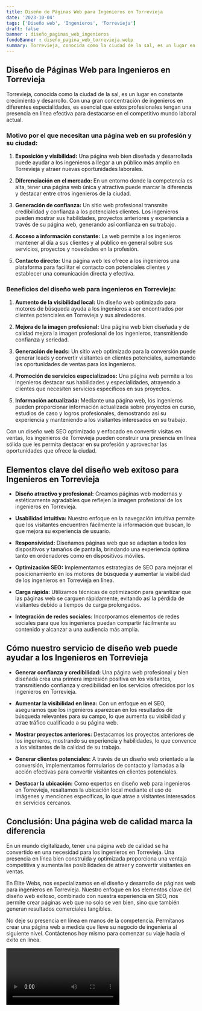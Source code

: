 ```yaml
---
title: Diseño de Páginas Web para Ingenieros en Torrevieja
date: '2023-10-04'
tags: ['Diseño web', 'Ingenieros', 'Torrevieja']
draft: false
banner : diseño_paginas_web_ingenieros
fondoBanner : diseño_pagina_web_torrevieja.webp
summary: Torrevieja, conocida como la ciudad de la sal, es un lugar en constante crecimiento y desarrollo. Con una gran concentración de ingenieros en diferentes especialidades, es esencial que estos profesionales tengan una presencia en línea efectiva para destacarse en el competitivo mundo laboral actual. 
---
```


## Diseño de Páginas Web para Ingenieros en Torrevieja 

Torrevieja, conocida como la ciudad de la sal, es un lugar en constante crecimiento y desarrollo. Con una gran concentración de ingenieros en diferentes especialidades, es esencial que estos profesionales tengan una presencia en línea efectiva para destacarse en el competitivo mundo laboral actual. 

### Motivo por el que necesitan una página web en su profesión y su ciudad:

1. **Exposición y visibilidad:** Una página web bien diseñada y desarrollada puede ayudar a los ingenieros a llegar a un público más amplio en Torrevieja y atraer nuevas oportunidades laborales.

2. **Diferenciación en el mercado:** En un entorno donde la competencia es alta, tener una página web única y atractiva puede marcar la diferencia y destacar entre otros ingenieros de la ciudad.

3. **Generación de confianza:** Un sitio web profesional transmite credibilidad y confianza a los potenciales clientes. Los ingenieros pueden mostrar sus habilidades, proyectos anteriores y experiencia a través de su página web, generando así confianza en su trabajo.

4. **Acceso a información constante:** La web permite a los ingenieros mantener al día a sus clientes y al público en general sobre sus servicios, proyectos y novedades en la profesión. 

5. **Contacto directo:** Una página web les ofrece a los ingenieros una plataforma para facilitar el contacto con potenciales clientes y establecer una comunicación directa y efectiva.

### Beneficios del diseño web para ingenieros en Torrevieja:

1. **Aumento de la visibilidad local:** Un diseño web optimizado para motores de búsqueda ayuda a los ingenieros a ser encontrados por clientes potenciales en Torrevieja y sus alrededores.

2. **Mejora de la imagen profesional:** Una página web bien diseñada y de calidad mejora la imagen profesional de los ingenieros, transmitiendo confianza y seriedad.

3. **Generación de leads:** Un sitio web optimizado para la conversión puede generar leads y convertir visitantes en clientes potenciales, aumentando las oportunidades de ventas para los ingenieros.

4. **Promoción de servicios especializados:** Una página web permite a los ingenieros destacar sus habilidades y especialidades, atrayendo a clientes que necesiten servicios específicos en sus proyectos.

5. **Información actualizada:** Mediante una página web, los ingenieros pueden proporcionar información actualizada sobre proyectos en curso, estudios de caso y logros profesionales, demostrando así su experiencia y manteniendo a los visitantes interesados en su trabajo.

Con un diseño web SEO optimizado y enfocado en convertir visitas en ventas, los ingenieros de Torrevieja pueden construir una presencia en línea sólida que les permita destacar en su profesión y aprovechar las oportunidades que ofrece la ciudad.

<GifSeo />

<Cta />

## Elementos clave del diseño web exitoso para Ingenieros en Torrevieja

- **Diseño atractivo y profesional:** Creamos páginas web modernas y estéticamente agradables que reflejen la imagen profesional de los ingenieros en Torrevieja.

- **Usabilidad intuitiva:** Nuestro enfoque en la navegación intuitiva permite que los visitantes encuentren fácilmente la información que buscan, lo que mejora su experiencia de usuario.

- **Responsividad:** Diseñamos páginas web que se adaptan a todos los dispositivos y tamaños de pantalla, brindando una experiencia óptima tanto en ordenadores como en dispositivos móviles.

- **Optimización SEO:** Implementamos estrategias de SEO para mejorar el posicionamiento en los motores de búsqueda y aumentar la visibilidad de los ingenieros en Torrevieja en línea.

- **Carga rápida:** Utilizamos técnicas de optimización para garantizar que las páginas web se carguen rápidamente, evitando así la pérdida de visitantes debido a tiempos de carga prolongados.

- **Integración de redes sociales:** Incorporamos elementos de redes sociales para que los ingenieros puedan compartir fácilmente su contenido y alcanzar a una audiencia más amplia.

## Cómo nuestro servicio de diseño web puede ayudar a los Ingenieros en Torrevieja

- **Generar confianza y credibilidad:** Una página web profesional y bien diseñada crea una primera impresión positiva en los visitantes, transmitiendo confianza y credibilidad en los servicios ofrecidos por los ingenieros en Torrevieja.

- **Aumentar la visibilidad en línea:** Con un enfoque en el SEO, aseguramos que los ingenieros aparezcan en los resultados de búsqueda relevantes para su campo, lo que aumenta su visibilidad y atrae tráfico cualificado a su página web.

- **Mostrar proyectos anteriores:** Destacamos los proyectos anteriores de los ingenieros, mostrando su experiencia y habilidades, lo que convence a los visitantes de la calidad de su trabajo.

- **Generar clientes potenciales:** A través de un diseño web orientado a la conversión, implementamos formularios de contacto y llamadas a la acción efectivas para convertir visitantes en clientes potenciales.

- **Destacar la ubicación:** Como expertos en diseño web para ingenieros en Torrevieja, resaltamos la ubicación local mediante el uso de imágenes y menciones específicas, lo que atrae a visitantes interesados en servicios cercanos.

## Conclusión: Una página web de calidad marca la diferencia

En un mundo digitalizado, tener una página web de calidad se ha convertido en una necesidad para los ingenieros en Torrevieja. Una presencia en línea bien construida y optimizada proporciona una ventaja competitiva y aumenta las posibilidades de atraer y convertir visitantes en ventas.

En Élite Webs, nos especializamos en el diseño y desarrollo de páginas web para ingenieros en Torrevieja. Nuestro enfoque en los elementos clave del diseño web exitoso, combinado con nuestra experiencia en SEO, nos permite crear páginas web que no solo se ven bien, sino que también generan resultados comerciales tangibles.

No deje su presencia en línea en manos de la competencia. Permítanos crear una página web a medida que lleve su negocio de ingeniería al siguiente nivel. Contáctenos hoy mismo para comenzar su viaje hacia el éxito en línea.

<Video />

<CtaBot job='Ingenieros' city='Torrevieja'/>

<Gmaps query='Torrevieja+españa+maps' />